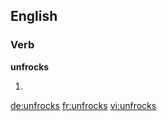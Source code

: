 ==English==

===Verb===
'''unfrocks'''

# {{en-third-person singular of|unfrock}}

[[de:unfrocks]]
[[fr:unfrocks]]
[[vi:unfrocks]]